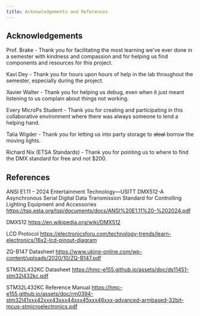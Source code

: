 ```yaml
---
title: Acknowledgements and References
---
```


## Acknowledgements

Prof. Brake - Thank you for facilitating the most learning we’ve ever done in a semester with kindness and compassion and for helping us find components and resources for this project.

Kavi Dey - Thank you for hours upon hours of help in the lab throughout the semester, especially during the project.

Xavier Walter - Thank you for helping us debug, even when it just meant listening to us complain about things not working.

Every MicroPs Student - Thank you for creating and participating in this collaborative environment where there was always someone to lend a helping hand.

Talia Wigder - Thank you for letting us into party storage to ~~steal~~ borrow the moving lights.

Richard Nix (ETSA Standards) - Thank you for pointing us to where to find the DMX standard for free and not $200.

## References

ANSI E1.11 – 2024 Entertainment Technology—USITT DMX512-A Asynchronous Serial Digital Data Transmission Standard for Controlling Lighting Equipment and Accessories
<https://tsp.esta.org/tsp/documents/docs/ANSI%20E1.11%20-%202024.pdf>

DMX512
<https://en.wikipedia.org/wiki/DMX512>

LCD Protocol
<https://electronicsforu.com/technology-trends/learn-electronics/16x2-lcd-pinout-diagram> 

ZQ-B147 Datasheet
<https://www.uking-online.com/wp-content/uploads/2020/10/ZQ-B147.pdf>

STM32L432KC Datasheet
<https://hmc-e155.github.io/assets/doc/ds11451-stm32l432kc.pdf>

STM32L432KC Reference Manual
<https://hmc-e155.github.io/assets/doc/rm0394-stm32l41xxx42xxx43xxx44xxx45xxx46xxx-advanced-armbased-32bit-mcus-stmicroelectronics.pdf> 